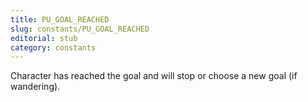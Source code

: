 ```yaml
---
title: PU_GOAL_REACHED
slug: constants/PU_GOAL_REACHED
editorial: stub
category: constants
---
```


<LSLConstant
	name="PU_GOAL_REACHED"
	type="integer"
	value="0x01"
/>

Character has reached the goal and will stop or choose a new goal (if wandering).

